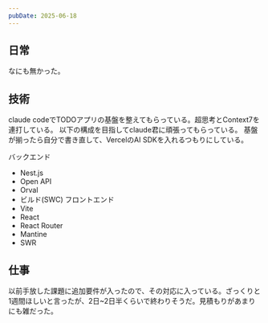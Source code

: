 ```yaml
---
pubDate: 2025-06-18
---
```



## 日常

なにも無かった。

## 技術

claude codeでTODOアプリの基盤を整えてもらっている。超思考とContext7を連打している。
以下の構成を目指してclaude君に頑張ってもらっている。
基盤が揃ったら自分で書き直して、VercelのAI SDKを入れるつもりにしている。

バックエンド
- Nest.js
- Open API
- Orval
- ビルド(SWC)
フロントエンド
- Vite
- React
- React Router
- Mantine
- SWR

## 仕事

以前手放した課題に追加要件が入ったので、その対応に入っている。ざっくりと1週間ほしいと言ったが、2日~2日半くらいで終わりそうだ。見積もりがあまりにも雑だった。

